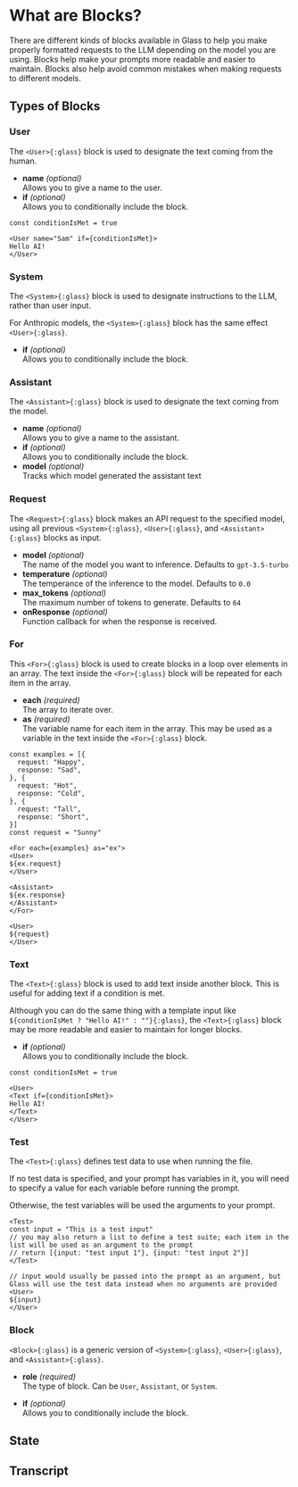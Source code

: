 # What are Blocks?

There are different kinds of blocks available in Glass to help you make properly formatted requests to the LLM depending on the model you are using. Blocks help make your prompts more readable and easier to maintain. Blocks also help avoid common mistakes when making requests to different models.

## Types of Blocks

### User

The `<User>{:glass}` block is used to designate the text coming from the human.

- **name** <i>(optional)</i> <br/> Allows you to give a name to the user.
- **if** <i>(optional)</i> <br/> Allows you to conditionally include the block.

```glass-ts
const conditionIsMet = true

<User name="Sam" if={conditionIsMet}>
Hello AI!
</User>
```

### System

The `<System>{:glass}` block is used to designate instructions to the LLM, rather than user input.

For Anthropic models, the `<System>{:glass}` block has the same effect `<User>{:glass}`.

- **if** <i>(optional)</i> <br/> Allows you to conditionally include the block.

### Assistant

The `<Assistant>{:glass}` block is used to designate the text coming from the model.

- **name** <i>(optional)</i> <br/> Allows you to give a name to the assistant.
- **if** <i>(optional)</i> <br/> Allows you to conditionally include the block.
- **model** <i>(optional)</i> <br/> Tracks which model generated the assistant text

### Request

The `<Request>{:glass}` block makes an API request to the specified model, using all previous `<System>{:glass}`, `<User>{:glass}`, and `<Assistant>{:glass}` blocks as input.

- **model** <i>(optional)</i> <br/> The name of the model you want to inference. Defaults to `gpt-3.5-turbo`
- **temperature** <i>(optional)</i> <br/> The temperance of the inference to the model. Defaults to `0.0`
- **max_tokens** <i>(optional)</i> <br/> The maximum number of tokens to generate. Defaults to `64`
- **onResponse** <i>(optional)</i> <br/> Function callback for when the response is received.

### For

This `<For>{:glass}` block is used to create blocks in a loop over elements in an array. The text inside the `<For>{:glass}` block will be repeated for each item in the array.

- **each** <i>(required)</i> <br/> The array to iterate over.
- **as** <i>(required)</i><br/> The variable name for each item in the array. This may be used as a variable in the text inside the `<For>{:glass}` block.

```glass-ts
const examples = [{
  request: "Happy",
  response: "Sad",
}, {
  request: "Hot",
  response: "Cold",
}, {
  request: "Tall",
  response: "Short",
}]
const request = "Sunny"

<For each={examples} as="ex">
<User>
${ex.request}
</User>

<Assistant>
${ex.response}
</Assistant>
</For>

<User>
${request}
</User>
```

### Text

The `<Text>{:glass}` block is used to add text inside another block. This is useful for adding text if a condition is met.

Although you can do the same thing with a template input like `${conditionIsMet ? "Hello AI!" : ""}{:glass}`, the `<Text>{:glass}` block may be more readable and easier to maintain for longer blocks.

- **if** <i>(optional)</i> <br/> Allows you to conditionally include the block.

```glass-ts
const conditionIsMet = true

<User>
<Text if={conditionIsMet}>
Hello AI!
</Text>
</User>
```

### Test

The `<Test>{:glass}` defines test data to use when running the file.

If no test data is specified, and your prompt has variables in it, you will need to specify a value for each variable before running the prompt.

Otherwise, the test variables will be used the arguments to your prompt.

```glass-ts
<Test>
const input = "This is a test input"
// you may also return a list to define a test suite; each item in the list will be used as an argument to the prompt
// return [{input: "test input 1"}, {input: "test input 2"}]
</Test>

// input would usually be passed into the prompt as an argument, but Glass will use the test data instead when no arguments are provided
<User>
${input}
</User>
```

### Block

`<Block>{:glass}` is a generic version of `<System>{:glass}`, `<User>{:glass}`, and `<Assistant>{:glass}`.

- **role** <i>(required)</i> <br/> The type of block. Can be `User`, `Assistant`, or `System`.

- **if** <i>(optional)</i> <br/> Allows you to conditionally include the block.

## State


## Transcript